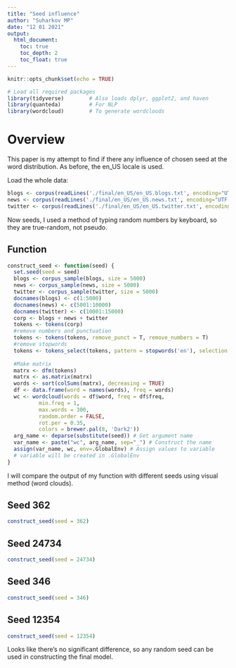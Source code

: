 ```yaml
---
title: "Seed influence"
author: "Suharkov MP"
date: "12 01 2021"
output: 
  html_document:
    toc: true
    toc_depth: 2
    toc_float: true
---
```


```r
knitr::opts_chunk$set(echo = TRUE)
```

```r
# Load all required packages
library(tidyverse)        # Also loads dplyr, ggplot2, and haven
library(quanteda)         # For NLP
library(wordcloud)        # To generate wordclouds
```

# Overview

This paper is my attempt to find if there any influence of chosen seed at the word distribution. As before, the en_US locale is used. 

Load the whole data:
```r
blogs <- corpus(readLines('./final/en_US/en_US.blogs.txt', encoding="UTF-8"))
news <- corpus(readLines('./final/en_US/en_US.news.txt', encoding="UTF-8"))
twitter <- corpus(readLines('./final/en_US/en_US.twitter.txt', encoding="UTF-8"))
```


Now seeds, I used a method of typing random numbers by keyboard, so they are true-random, not pseudo.

## Function
```r
construct_seed <- function(seed) {
  set.seed(seed = seed)
  blogs <- corpus_sample(blogs, size = 5000)
  news <- corpus_sample(news, size = 5000)
  twitter <- corpus_sample(twitter, size = 5000)
  docnames(blogs) <- c(1:5000)
  docnames(news) <- c(5001:10000)
  docnames(twitter) <- c(10001:15000)
  corp <- blogs + news + twitter
  tokens <- tokens(corp)
  #remove numbers and punctuation
  tokens <- tokens(tokens, remove_punct = T, remove_numbers = T)
  #remove stopwords
  tokens <- tokens_select(tokens, pattern = stopwords('en'), selection = 'remove')
  
  #Make matrix
  matrx <- dfm(tokens)
  matrx <- as.matrix(matrx) 
  words <- sort(colSums(matrx), decreasing = TRUE) 
  df <- data.frame(word = names(words), freq = words)
  wc <- wordcloud(words = df$word, freq = df$freq, 
          min.freq = 1, 
          max.words = 300, 
          random.order = FALSE, 
          rot.per = 0.35,
          colors = brewer.pal(8, 'Dark2'))
  arg_name <- deparse(substitute(seed)) # Get argument name
  var_name <- paste("wc", arg_name, sep="_") # Construct the name
  assign(var_name, wc, env=.GlobalEnv) # Assign values to variable
  # variable will be created in .GlobalEnv
}

```

I will compare the output of my function with different seeds using visual method (word clouds).

## Seed 362
```r
construct_seed(seed = 362)
```

## Seed 24734
```r
construct_seed(seed = 24734)
```

## Seed 346
```r
construct_seed(seed = 346)
```

## Seed 12354
```r
construct_seed(seed = 12354)
```

Looks like there's no significant difference, so any random seed can be used in constructing the final model.
